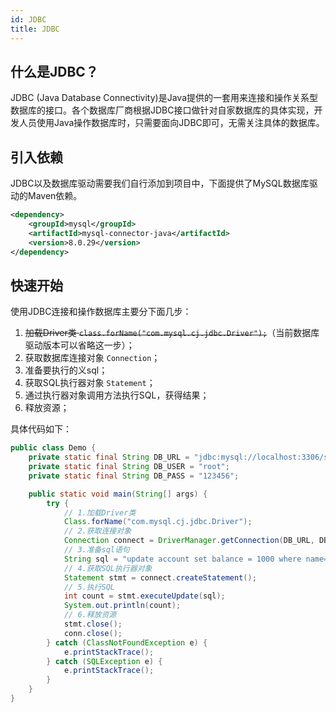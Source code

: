 ```yaml
---
id: JDBC
title: JDBC
---
```


## 什么是JDBC？

JDBC (Java Database Connectivity)是Java提供的一套用来连接和操作关系型数据库的接口。各个数据库厂商根据JDBC接口做针对自家数据库的具体实现，开发人员使用Java操作数据库时，只需要面向JDBC即可，无需关注具体的数据库。

## 引入依赖

JDBC以及数据库驱动需要我们自行添加到项目中，下面提供了MySQL数据库驱动的Maven依赖。

```xml
<dependency>
    <groupId>mysql</groupId>
    <artifactId>mysql-connector-java</artifactId>
    <version>8.0.29</version>
</dependency>
```



## 快速开始

使用JDBC连接和操作数据库主要分下面几步：

1. ~~加载Driver类 `class.forName("com.mysql.cj.jdbc.Driver");`~~（当前数据库驱动版本可以省略这一步）；
2. 获取数据库连接对象 `Connection`；
3. 准备要执行的义sql；
4. 获取SQL执行器对象 `Statement`；
5. 通过执行器对象调用方法执行SQL，获得结果；
6. 释放资源；

具体代码如下：

```java
public class Demo {
    private static final String DB_URL = "jdbc:mysql://localhost:3306/school_db";
    private static final String DB_USER = "root";
    private static final String DB_PASS = "123456";

    public static void main(String[] args) {
        try {
            // 1.加载Driver类
            Class.forName("com.mysql.cj.jdbc.Driver");
            // 2.获取连接对象
            Connection connect = DriverManager.getConnection(DB_URL, DB_USER, DB_PASS);
            // 3.准备sql语句
            String sql = "update account set balance = 1000 where name='张三'";
            // 4.获取SQL执行器对象
            Statement stmt = connect.createStatement();
            // 5.执行SQL
            int count = stmt.executeUpdate(sql);
            System.out.println(count);
            // 6.释放资源
            stmt.close();
            conn.close();
        } catch (ClassNotFoundException e) {
            e.printStackTrace();
        } catch (SQLException e) {
            e.printStackTrace();
        }
    }
}
```

<ImgBox src="https://upyun.shiguangping.com/imgs/20200614084854.png" />
